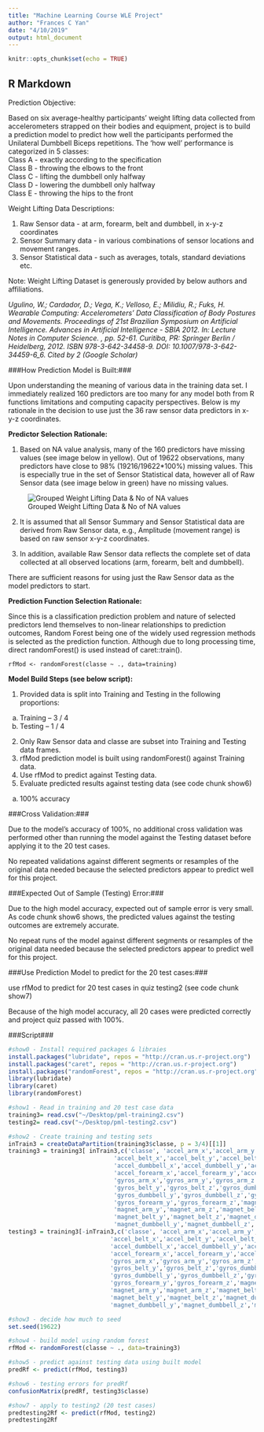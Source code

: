 ```yaml
---
title: "Machine Learning Course WLE Project"
author: "Frances C Yan"
date: "4/10/2019"
output: html_document
---
```


```r
knitr::opts_chunk$set(echo = TRUE)
```

## R Markdown
Prediction Objective:

Based on six average-healthy participants’ weight lifting data collected from accelerometers strapped on their bodies and equipment, project is to build a prediction model to predict how well the participants performed the Unilateral Dumbbell Biceps repetitions.  The ‘how well’ performance is categorized in 5 classes:  
Class A - exactly according to the specification  
Class B - throwing the elbows to the front  
Class C - lifting the dumbbell only halfway  
Class D - lowering the dumbbell only halfway  
Class E - throwing the hips to the front


Weight Lifting Data Descriptions:

1.	Raw Sensor data - at arm, forearm, belt and dumbbell, in x-y-z         coordinates 
2.	Sensor Summary data - in various combinations of sensor locations and movement ranges.
3.	Sensor Statistical data - such as averages, totals, standard deviations etc.

Note:  Weight Lifting Dataset is generously provided by below authors and affiliations.

*Ugulino, W.; Cardador, D.; Vega, K.; Velloso, E.; Milidiu, R.; Fuks, H. Wearable Computing: Accelerometers' Data Classification of Body Postures and Movements. Proceedings of 21st Brazilian Symposium on Artificial Intelligence. Advances in Artificial Intelligence - SBIA 2012. In: Lecture Notes in Computer Science. , pp. 52-61. Curitiba, PR: Springer Berlin / Heidelberg, 2012. ISBN 978-3-642-34458-9. DOI: 10.1007/978-3-642-34459-6_6. 
Cited by 2 (Google Scholar)*


###How Prediction Model is Built:###

Upon understanding the meaning of various data in the training data set.  I immediately realized 160 predictors are too many for any model both from R functions limitations and computing capacity perspectives.  Below is my rationale in the decision to use just the 36 raw sensor data predictors in x-y-z coordinates.

**Predictor Selection Rationale:**

1.	Based on NA value analysis, many of the 160 predictors have missing values (see image below in yellow).  Out of 19622 observations, many predictors have close to 98% (19216/19622*100%) missing values.  This is especially true in the set of Sensor Statistical data, however all of Raw Sensor data (see image below in green) have no missing values.

![Grouped Weight Lifting Data & No of NA values](/Users/francescyan/Desktop/Machine Learning Class/MachineLearningWLEProject/NAValues.png)

2.	It is assumed that all Sensor Summary and Sensor Statistical data are derived from Raw Sensor data, e.g., Amplitude (movement range) is based on raw sensor x-y-z coordinates. 
 
3.	In addition, available Raw Sensor data reflects the complete set of data collected at all observed locations (arm, forearm, belt and dumbbell).

There are sufficient reasons for using just the Raw Sensor data as the model predictors to start.

**Prediction Function Selection Rationale:**

Since this is a classification prediction problem and nature of selected predictors lend themselves to non-linear relationships to prediction outcomes, Random Forest being one of the widely used regression methods is selected as the prediction function.  Although due to long processing time, direct randomForest() is used instead of caret::train().

	rfMod <- randomForest(classe ~ ., data=training)

**Model Build Steps (see below script):**

1.	Provided data is split into Training and Testing in the following proportions:
a.	Training – 3 / 4
b.	Testing – 1 / 4
2.	Only Raw Sensor data and classe are subset into Training and Testing data frames.
3.	rfMod prediction model is built using randomForest() against Training data.
4.	Use rfMod to predict against Testing data.
5.	Evaluate predicted results against testing data (see code chunk show6)
a.	100% accuracy

###Cross Validation:###

Due to the model’s accuracy of 100%, no additional cross validation was performed other than running the model against the Testing dataset before applying it to the 20 test cases.

No repeated validations against different segments or resamples of the original data needed because the selected predictors appear to predict well for this project.

###Expected Out of Sample (Testing) Error:###

Due to the high model accuracy, expected out of sample error is very small.  As code chunk show6 shows, the predicted values against the testing outcomes are extremely accurate.

No repeat runs of the model against different segments or resamples of the original data needed because the selected predictors appear to predict well for this project.

###Use Prediction Model to predict for the 20 test cases:###

use rfMod to predict for 20 test cases in quiz testing2 (see code chunk show7)

Because of the high model accuracy, all 20 cases were predicted correctly and project quiz passed with 100%.


###Script###

```r
#show0 - Install required packages & libraies
install.packages("lubridate", repos = "http://cran.us.r-project.org")
install.packages("caret", repos = "http://cran.us.r-project.org")
install.packages("randomForest", repos = "http://cran.us.r-project.org")
library(lubridate)
library(caret)
library(randomForest)
```

```r
#show1 - Read in training and 20 test case data
training3= read.csv("~/Desktop/pml-training2.csv")
testing2= read.csv("~/Desktop/pml-testing2.csv")
```

```r
#show2 - Create training and testing sets
inTrain3 = createDataPartition(training3$classe, p = 3/4)[[1]]
training3 = training3[ inTrain3,c('classe', 'accel_arm_x','accel_arm_y','accel_arm_z',
                              'accel_belt_x','accel_belt_y','accel_belt_z',
                              'accel_dumbbell_x','accel_dumbbell_y','accel_dumbbell_z',
                              'accel_forearm_x','accel_forearm_y','accel_forearm_z',
                              'gyros_arm_x','gyros_arm_y','gyros_arm_z','gyros_belt_x',
                              'gyros_belt_y','gyros_belt_z','gyros_dumbbell_x',
                              'gyros_dumbbell_y','gyros_dumbbell_z','gyros_forearm_x',
                              'gyros_forearm_y','gyros_forearm_z','magnet_arm_x',
                              'magnet_arm_y','magnet_arm_z','magnet_belt_x',
                              'magnet_belt_y','magnet_belt_z','magnet_dumbbell_x',
                              'magnet_dumbbell_y','magnet_dumbbell_z','magnet_forearm_x','magnet_forearm_y','magnet_forearm_z')]
testing3 = training3[-inTrain3,c('classe', 'accel_arm_x','accel_arm_y','accel_arm_z',
                             'accel_belt_x','accel_belt_y','accel_belt_z',
                             'accel_dumbbell_x','accel_dumbbell_y','accel_dumbbell_z',
                             'accel_forearm_x','accel_forearm_y','accel_forearm_z',
                             'gyros_arm_x','gyros_arm_y','gyros_arm_z','gyros_belt_x',
                             'gyros_belt_y','gyros_belt_z','gyros_dumbbell_x',
                             'gyros_dumbbell_y','gyros_dumbbell_z','gyros_forearm_x',
                             'gyros_forearm_y','gyros_forearm_z','magnet_arm_x',
                             'magnet_arm_y','magnet_arm_z','magnet_belt_x',
                             'magnet_belt_y','magnet_belt_z','magnet_dumbbell_x',
                             'magnet_dumbbell_y','magnet_dumbbell_z','magnet_forearm_x','magnet_forearm_y','magnet_forearm_z')]

```

```r
#show3 - decide how much to seed
set.seed(19622)
```

```r
#show4 - build model using random forest
rfMod <- randomForest(classe ~ ., data=training3)
```

```r
#show5 - predict against testing data using built model
predRf <- predict(rfMod, testing3)
```

```r
#show6 - testing errors for predRf
confusionMatrix(predRf, testing3$classe)
```

```r
#show7 - apply to testing2 (20 test cases)
predtesting2Rf <- predict(rfMod, testing2)
predtesting2Rf
```
